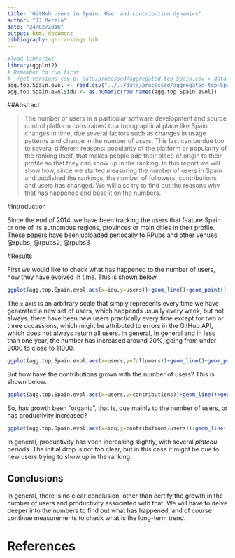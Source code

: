 ```yaml
---
title: 'GitHub users in Spain: User and contribution dynamics'
author: "JJ Merelo"
date: "24/02/2016"
output: html_document
bibliography: gh-rankings.bib
---
```


```r

#load libraries
library(ggplot2)
# Remember to run first 
# ./get-versions-csv.pl data/processed/aggregated-top-Spain.csv > data/processed/aggregated-top-Spain-evol.csv
agg.top.Spain.evol <- read.csv("../../data/processed/aggregated-top-Spain-evol.csv",sep=';')
agg.top.Spain.evol$idu <- as.numeric(row.names(agg.top.Spain.evol))
```

##Abstract

>The number of users in a particular software development and source control platform constrained to a topographical place like Spain changes in time, due several factors such as changes in usage patterns and change in the number of users. This last can be due too to several different reasons: popularity of the platform  or popularity of the ranking itself, that makes people add their place of origin to their profile so that they can show up in the ránking.
>In this report we will show how, since we started measuring the number of users in Spain and published the rankings, the number of followers, contributions and users has changed. We will also try to find out the reasons why that has happened and base it on the numbers. 

#Introduction

Since the end of 2014, we have been tracking the users that feature Spain or one of its autnomous regions, provinces or main cities in their profile. These papers have been uploaded periocally to RPubs and other venues @rpubs, @rpubs2, @rpubs3

#Results

First we would like to check what has happened to the number of users, how they have evolved in time. This is shown below.

```r
ggplot(agg.top.Spain.evol,aes(x=idu,y=users))+geom_line()+geom_point()
```

The `x` axis is an arbitrary scale that simply represents every time we have generated a new set of users, which happends usually every week, but not always. there have been new users practically every time except for two or three occassions, which might be attributed to errors in the GitHub API, which does not always return all users. In general, In general and in less than one year, the number has increased around 20%, going from under 9000 to close to 11000.


```r
ggplot(agg.top.Spain.evol,aes(x=users,y=followers))+geom_line()+geom_point()
```

But how have the contributions grown with the number of users? This is shown below.

```r
ggplot(agg.top.Spain.evol,aes(x=users,y=contributions))+geom_line()+geom_point()
```

So, has growth been "organic", that is, due mainly to the number of users, or has productivity increased?
```r
ggplot(agg.top.Spain.evol,aes(x=idu,y=contributions/users))+geom_line()+geom_point()
```

In general, productivity has veen increasing slightly, with several *plateau* periods. The initial drop is not too clear, but in this case it might be due to new users trying to show up in the ranking.

## Conclusions

In general, there is no clear conclusion, other than certify the growth in the number of users and productivity associated with that. We will have to delve deeper into the numbers to find out what has happened, and of course continue measurements to check what is the long-term trend. 

# References